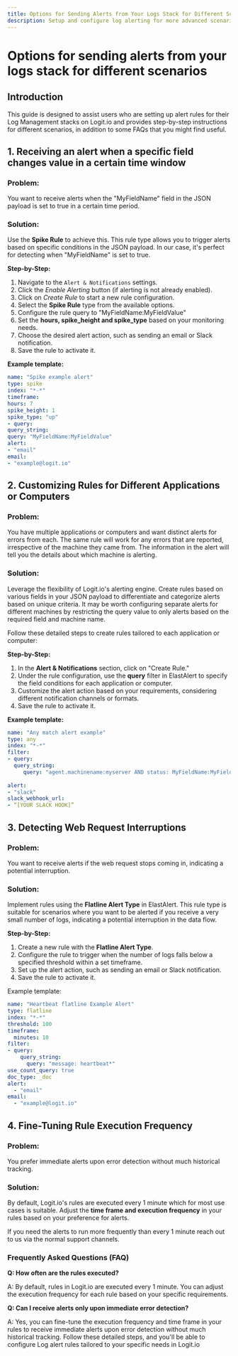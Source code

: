 ```yaml
---
title: Options for Sending Alerts from Your Logs Stack for Different Scenarios
description: Setup and configure log alerting for more advanced scenarios including FAQs
---
```


# Options for sending alerts from your logs stack for different scenarios

## Introduction

This guide is designed to assist users who are setting up alert rules 
for their Log Management stacks on Logit.io and provides step-by-step 
instructions for different scenarios, in addition to some 
FAQs that you might find useful.

## 1. Receiving an alert when a specific field changes value in a certain time window

### Problem:

You want to receive alerts when the "MyFieldName" field in the 
JSON payload is set to true in a certain time period.

### Solution:

Use the **Spike Rule** to achieve this. This rule type allows you to 
trigger alerts based on specific conditions in the JSON payload. In 
our case, it's perfect for detecting when "MyFieldName" is set to true.

**Step-by-Step:**
1. Navigate to the `Alert & Notifications` settings.
2. Click the _Enable Alerting_ button (if alerting is not already enabled).
3. Click on _Create Rule_ to start a new rule configuration.
4. Select the **Spike Rule** type from the available options.
5. Configure the rule query to "MyFieldName:MyFieldValue"
6. Set the **hours, spike_height and spike_type** based on your monitoring needs.
7. Choose the desired alert action, such as sending an email or Slack notification.
8. Save the rule to activate it.

**Example template:**

```yaml copy
name: "Spike example alert"
type: spike
index: "*-*"
timeframe:
hours: 7
spike_height: 1
spike_type: "up"
- query:
query_string:
query: "MyFieldName:MyFieldValue"
alert:
- "email"
email:
- "example@logit.io"
```

## 2. Customizing Rules for Different Applications or Computers

### Problem:

You have multiple applications or computers and want distinct alerts 
for errors from each. The same rule will work for any errors that are 
reported, irrespective of the machine they came from. The information 
in the alert will tell you the details about which machine is alerting.

### Solution:

Leverage the flexibility of Logit.io's alerting engine. Create rules 
based on various fields in your JSON payload to differentiate and 
categorize alerts based on unique criteria. It may be worth configuring 
separate alerts for different machines by restricting the query value 
to only alerts based on the required field and machine name.

Follow these detailed steps to create rules tailored to each application or computer:

**Step-by-Step:**
1. In the **Alert & Notifications** section, click on "Create Rule."
2. Under the rule configuration, use the **query** filter in ElastAlert to specify the field conditions for each application or computer.
3. Customize the alert action based on your requirements, considering different notification channels or formats.
4. Save the rule to activate it.

**Example template:**

```yaml copy
name: "Any match alert example"
type: any
index: "*-*"
filter:
- query:
  query_string:
     query: "agent.machinename:myserver AND status: MyFieldName:MyFieldValue"
    
alert:
- "slack"
slack_webhook_url:
- “[YOUR SLACK HOOK]”
```

## 3. Detecting Web Request Interruptions

### Problem:

You want to receive alerts if the web request stops coming in, indicating a potential interruption.

### Solution:

Implement rules using the **Flatline Alert Type** in ElastAlert. This 
rule type is suitable for scenarios where you want to be alerted if you 
receive a very small number of logs, indicating a potential 
interruption in the data flow.

**Step-by-Step:**
1. Create a new rule with the **Flatline Alert Type**.
2. Configure the rule to trigger when the number of logs falls below a specified threshold within a set timeframe.
3. Set up the alert action, such as sending an email or Slack notification.
4. Save the rule to activate it.

Example template:

```yaml copy
name: "Heartbeat flatline Example Alert"
type: flatline
index: "*-*"
threshold: 100
timeframe:
  minutes: 10
filter:
- query:
    query_string:
      query: "message: heartbeat*"
use_count_query: true
doc_type: _doc
alert:
  - "email"
email:
  - "example@logit.io"
```

## 4. Fine-Tuning Rule Execution Frequency

### Problem:

You prefer immediate alerts upon error detection without much historical tracking.

### Solution:

By default, Logit.io's rules are executed every 1 minute which for 
most use cases is suitable. Adjust the **time frame and execution frequency** 
in your rules based on your preference for alerts.

If you need the alerts to run more frequently than every 1 
minute reach out to us via the normal support channels.

### Frequently Asked Questions (FAQ)

**Q: How often are the rules executed?**

A: By default, rules in Logit.io are executed every 1 minute. You 
can adjust the execution frequency for each rule based on your specific requirements.

**Q: Can I receive alerts only upon immediate error detection?**

A: Yes, you can fine-tune the execution frequency and time frame in 
your rules to receive immediate alerts upon error detection without 
much historical tracking. Follow these detailed steps, and you'll 
be able to configure Log alert rules tailored to your specific needs in Logit.io